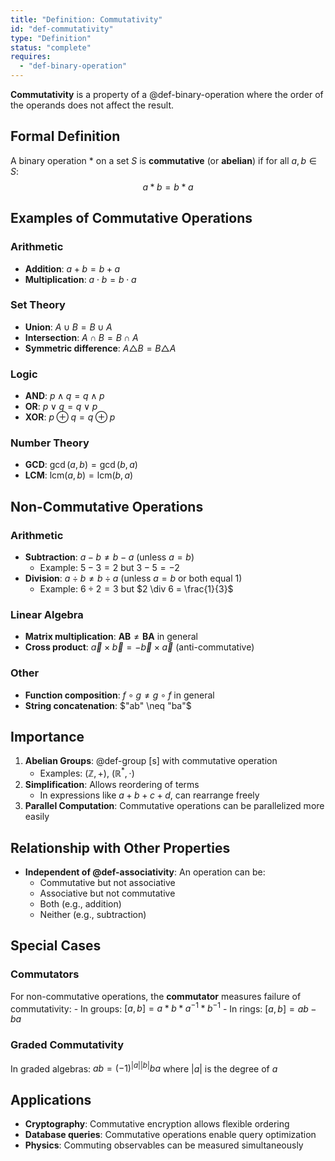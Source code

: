 ```yaml
---
title: "Definition: Commutativity"
id: "def-commutativity"
type: "Definition"
status: "complete"
requires:
  - "def-binary-operation"
---
```


**Commutativity** is a property of a @def-binary-operation where the order of the operands does not affect the result.

## Formal Definition

A binary operation $*$ on a set $S$ is **commutative** (or **abelian**) if for all $a, b \in S$:
$$a * b = b * a$$

## Examples of Commutative Operations

### Arithmetic
- **Addition**: $a + b = b + a$
- **Multiplication**: $a \cdot b = b \cdot a$

### Set Theory
- **Union**: $A \cup B = B \cup A$
- **Intersection**: $A \cap B = B \cap A$
- **Symmetric difference**: $A \triangle B = B \triangle A$

### Logic
- **AND**: $p \land q = q \land p$
- **OR**: $p \lor q = q \lor p$
- **XOR**: $p \oplus q = q \oplus p$

### Number Theory
- **GCD**: $\gcd(a, b) = \gcd(b, a)$
- **LCM**: $\text{lcm}(a, b) = \text{lcm}(b, a)$

## Non-Commutative Operations

### Arithmetic
- **Subtraction**: $a - b \neq b - a$ (unless $a = b$)
  - Example: $5 - 3 = 2$ but $3 - 5 = -2$
- **Division**: $a \div b \neq b \div a$ (unless $a = b$ or both equal 1)
  - Example: $6 \div 2 = 3$ but $2 \div 6 = \frac{1}{3}$

### Linear Algebra
- **Matrix multiplication**: $\mathbf{AB} \neq \mathbf{BA}$ in general
- **Cross product**: $\vec{a} \times \vec{b} = -\vec{b} \times \vec{a}$ (anti-commutative)

### Other
- **Function composition**: $f \circ g \neq g \circ f$ in general
- **String concatenation**: $"ab" \neq "ba"$

## Importance

1. **Abelian Groups**: @def-group[s] with commutative operation
   - Examples: $(\mathbb{Z}, +)$, $(\mathbb{R}^*, \cdot)$

2. **Simplification**: Allows reordering of terms
   - In expressions like $a + b + c + d$, can rearrange freely

3. **Parallel Computation**: Commutative operations can be parallelized more easily

## Relationship with Other Properties

- **Independent of @def-associativity**: An operation can be:
  - Commutative but not associative
  - Associative but not commutative
  - Both (e.g., addition)
  - Neither (e.g., subtraction)

## Special Cases

### Commutators
For non-commutative operations, the **commutator** measures failure of commutativity:
- In groups: $[a, b] = a * b * a^{-1} * b^{-1}$
- In rings: $[a, b] = ab - ba$

### Graded Commutativity
In graded algebras: $ab = (-1)^{|a||b|}ba$ where $|a|$ is the degree of $a$

## Applications

- **Cryptography**: Commutative encryption allows flexible ordering
- **Database queries**: Commutative operations enable query optimization
- **Physics**: Commuting observables can be measured simultaneously